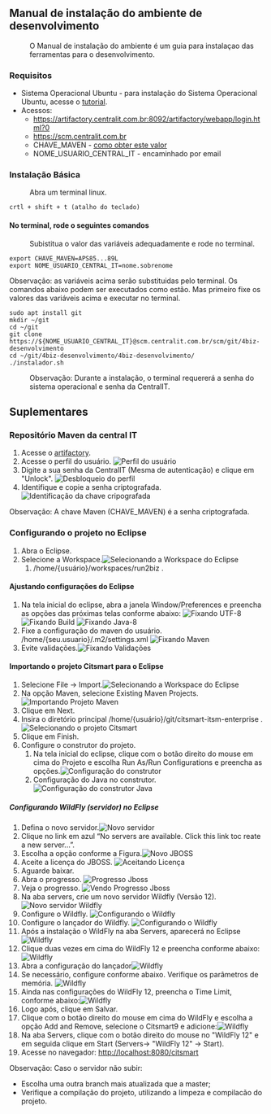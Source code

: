 == Manual de instalação do ambiente de desenvolvimento ==
:O Manual de instalação do ambiente é um guia para instalaçao das ferramentas para o desenvolvimento.

=== Requisitos ===
* Sistema Operacional Ubuntu - para instalação do Sistema Operacional Ubuntu, acesse o [https://www.techtudo.com.br/noticias/2016/01/como-instalar-o-ubuntu.ghtml tutorial].
* Acessos:
** https://artifactory.centralit.com.br:8092/artifactory/webapp/login.html?0
** https://scm.centralit.com.br
** CHAVE_MAVEN - [[#repositório-maven-da-central-it|como obter este valor]]
** NOME_USUARIO_CENTRAL_IT - encaminhado por email 
===Instalação Básica===
: Abra um terminal linux. 
<pre>crtl + shift + t (atalho do teclado) </pre> 

==== No terminal, rode o seguintes comandos ====
: Subistitua o valor das variáveis adequadamente e rode no terminal.
<pre>
export CHAVE_MAVEN=APS85...89L
export NOME_USUARIO_CENTRAL_IT=nome.sobrenome 
</pre>
Observação: as variáveis acima serão substituidas pelo terminal. Os comandos abaixo podem ser executados como estão. Mas primeiro fixe os valores das variáveis acima e executar no terminal.
<pre>
sudo apt install git
mkdir ~/git
cd ~/git
git clone https://${NOME_USUARIO_CENTRAL_IT}@scm.centralit.com.br/scm/git/4biz-desenvolvimento
cd ~/git/4biz-desenvolvimento/4biz-desenvolvimento/
./instalador.sh
</pre>
: Observação: Durante a instalação, o terminal requererá a senha do sistema operacional e senha da CentralIT.

== Suplementares ==

=== Repositório Maven da central IT ===
# Acesse o [https://artifactory.centralit.com.br:8092/artifactory/webapp/login.html?0 artifactory].
# Acesse o perfil do usuário. [[File:tutorial/artifactory/perfil.jpeg|Perfil do usuário]]
# Digite a sua senha da CentralIT (Mesma de autenticação) e clique em "Unlock". [[File:tutorial/artifactory/desbloqueio_de_perfil.jpeg|Desbloqueio do perfil]]
# Identifique e copie a senha criptografada. [[File:tutorial/artifactory/identificacao_chave_criptografada.png|Identificação da chave cripografada]]
Observação: A chave Maven (CHAVE_MAVEN) é a senha criptografada.

=== Configurando o projeto no Eclipse ===
# Abra o Eclipse.
# Selecione a Workspace.[[File:tutorial/eclipse/abrindo-eclipse.png|Selecionando a Workspace do Eclipse]]
## /home/{usuário}/workspaces/run2biz .
====Ajustando configurações do Eclipse====
#Na tela inicial do eclipse, abra a janela Window/Preferences e preencha as opções das próximas telas conforme abaixo: [[File:tutorial/eclipse/utf-8.png|Fixando UTF-8]] [[File:tutorial/eclipse/build.png|Fixando Build]] [[File:tutorial/eclipse/java-8.png|Fixando Java-8]]
#Fixe a configuração do maven do usuário. /home/{seu.usuario}/.m2/settings.xml [[File:tutorial/eclipse/utf-8.png|Fixando Maven]]
#Evite validações.[[File:tutorial/eclipse/evitando-validacoes.png|Fixando Validações]]

====Importando o projeto Citsmart para o Eclipse====
# Selecione File -> Import.[[File:tutorial/eclipse/workspace-importacao.png|Selecionando a Workspace do Eclipse]]
# Na opção Maven, selecione Existing Maven Projects.[[File:tutorial/eclipse/importando-projeto-maven.png|Importando Projeto Maven]]
# Clique em Next.
# Insira o diretório principal /home/{usuário}/git/citsmart-itsm-enterprise .[[File:tutorial/eclipse/selecionando-projeto-citsmat-1.png|Selecionando o projeto Citsmart]]
# Clique em Finish.
# Configure o construtor do projeto.
##  Na tela inicial do eclipse, clique com o botão direito do mouse em cima do Projeto e escolha Run As/Run Configurations e preencha as opções.[[File:tutorial/eclipse/configuracao-do-construtor-maven.png|Configuração do construtor]]
##  Configuração do Java no construtor.[[File:tutorial/eclipse/configuracao-do-construtor-maven-java.png|Configuração do construtor Java]]

=====Configurando WildFly (servidor) no Eclipse=====
# Defina o novo servidor.[[File:tutorial/eclipse/novo-servidor.png|Novo servidor]]
# Clique no link em azul “No servers are available. Click this link toc reate a new server...”. 
# Escolha a opção conforme a Figura.[[File:tutorial/eclipse/novo-jboss.png|Novo JBOSS]]
# Aceite a licença do JBOSS. [[File:tutorial/eclipse/aceitando-licenca-jboss.png|Aceitando Licença]]
# Aguarde baixar.
# Abra o progresso. [[File:tutorial/eclipse/progresso-jboss.png|Progresso Jboss]]
# Veja o progresso. [[File:tutorial/eclipse/vendo-progresso.png|Vendo Progresso Jboss]]
# Na aba servers, crie um novo servidor Wildfly (Versão 12). [[File:tutorial/eclipse/novo-servidor-wildfly.png|Novo servidor Wildfly]]
# Configure o Wildfly. [[File:tutorial/eclipse/configurando-wildfly.png|Configurando o Wildfly]]
# Configure o lançador do Wildfly. [[File:tutorial/eclipse/configurando-wildfly.png|Configurando o Wildfly]]
# Após a instalação o WildFly na aba Servers, aparecerá no Eclipse[[File:tutorial/eclipse/eclipse-wildfly.png|Wildfly]]
# Clique duas vezes em cima do WildFly 12 e preencha conforme abaixo:[[File:tutorial/eclipse/eclipse-wildfly-configuracao.png|Wildfly]]
# Abra a configuração do lançador[[File:tutorial/eclipse/abrindo-configuracao-wildfly.png|Wildfly]]
# Se necessário, configure conforme abaixo. Verifique os parâmetros de memória. [[File:tutorial/eclipse/configuracao-avancada-wildfly.png|Wildfly]]
# Ainda nas configurações do WildFly 12, preencha o Time Limit, conforme abaixo:[[File:tutorial/eclipse/wildfly-tempo-esgotado.png|Wildfly]]
# Logo após, clique em Salvar.
# Clique com o botão direito do mouse em cima do WildFly e escolha a opção Add and Remove, selecione o Citsmart9 e adicione:[[File:tutorial/eclipse/adicionado-o-projeto-no-wildfly.png|Wildfly]]
# Na aba Servers, clique com o botão direito do mouse no "WildFly 12" e em seguida clique em Start (Servers-> "WildFly 12" -> Start).
# Acesse no navegador: http://localhost:8080/citsmart
Observação: Caso o servidor não subir:
* Escolha uma outra branch mais atualizada que a master;
* Verifique a compilação do projeto, utilizando a limpeza e compilacão do projeto.










